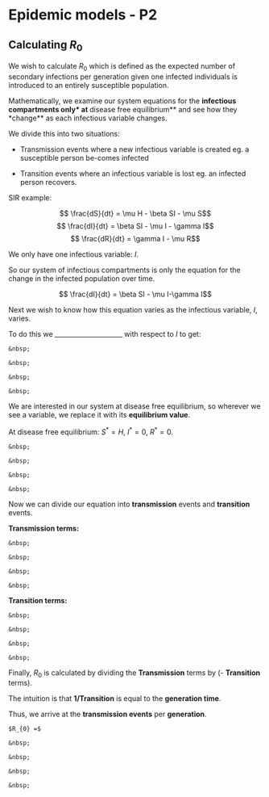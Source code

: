 # Epidemic models - P2

## Calculating $R_{0}$

We wish to calculate $R_{0}$ which is defined as the expected number of secondary infections per generation given one infected individuals is introduced to an entirely susceptible population.

Mathematically, we examine our system equations for the **infectious compartments only* at **disease free equilibrium** and see how they *change** as each infectious variable changes.

We divide this into two situations:

- Transmission events where a new infectious variable is created eg. a susceptible person be-comes infected

- Transition events where an infectious variable is lost eg. an infected person recovers.

SIR example:

$$ \frac{dS}{dt} = \mu H - \beta SI - \mu S$$
$$ \frac{dI}{dt} = \beta SI - \mu I - \gamma I$$
$$ \frac{dR}{dt} = \gamma I - \mu R$$

We only have one infectious variable: $I$.

So our system of infectious compartments is only the equation for the change in the infected population over time.

$$ \frac{dI}{dt} = \beta SI - \mu I-\gamma I$$

Next we wish to know how this equation varies as the infectious variable, $I$, varies.

To do this we _____________________ with respect to $I$ to get:

```task

&nbsp;

&nbsp;

&nbsp;

&nbsp;

```


We are interested in our system at disease free equilibrium, so wherever we see a variable, we replace it with its **equilibrium value**.

At disease free equilibrium: $S^{*}=H$, $I^{*}=0$, $R^{*}=0$.

```task

&nbsp;

&nbsp;

&nbsp;

&nbsp;

```


Now we can divide our equation into **transmission** events and **transition** events.

**Transmission terms:**

```task

&nbsp;

&nbsp;

&nbsp;

&nbsp;

```


**Transition terms:**

```task

&nbsp;

&nbsp;

&nbsp;

&nbsp;

```


Finally, $R_{0}$ is calculated by dividing the **Transmission** terms by (- **Transition** terms).

The intuition is that **$1/\text{Transition}$** is equal to the **generation time**.

Thus, we arrive at the **transmission events** per **generation**.


```task

$R_{0} =$

&nbsp;

&nbsp;

&nbsp;

&nbsp;

```











